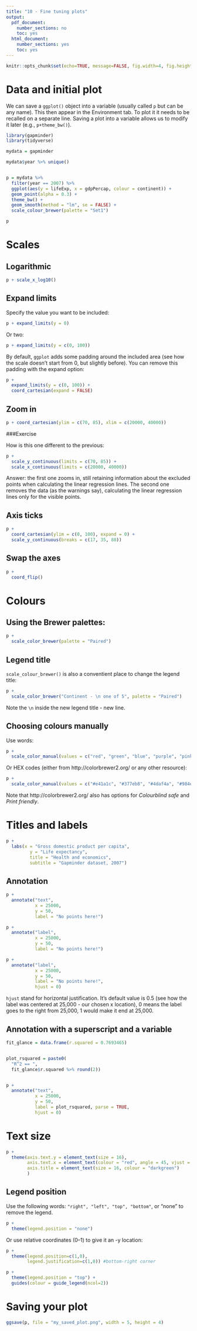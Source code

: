 ```yaml
---
title: "10 - Fine tuning plots"
output:
  pdf_document:
    number_sections: no
    toc: yes
  html_document:
    number_sections: yes
    toc: yes
---
```


```r
knitr::opts_chunk$set(echo=TRUE, message=FALSE, fig.width=4, fig.height=3)
```

# Data and initial plot


We can save a `ggplot()` object into a variable (usually called `p` but can be any name). This then appear in the Environment tab. To plot it it needs to be recalled on a separate line. Saving a plot into a variable allows us to modify it later (e.g., `p+theme_bw()`).

```r

library(gapminder)
library(tidyverse)

mydata = gapminder

mydata$year %>% unique()


p = mydata %>% 
  filter(year == 2007) %>% 
  ggplot(aes(y = lifeExp, x = gdpPercap, colour = continent)) +
  geom_point(alpha = 0.3) +
  theme_bw() +
  geom_smooth(method = "lm", se = FALSE) +
  scale_colour_brewer(palette = "Set1")

p

```



# Scales

## Logarithmic

```r

p + scale_x_log10()


```

## Expand limits

Specify the value you want to be included:

```r

p + expand_limits(y = 0)

```

\newpage 

Or two:

```r

p + expand_limits(y = c(0, 100))

```

By default, `ggplot` adds some padding around the included area (see how the scale doesn't start from 0, but slightly before). You can remove this padding with the expand option:

```r

p +
  expand_limits(y = c(0, 100)) +
  coord_cartesian(expand = FALSE)

```


## Zoom in

```r

p + coord_cartesian(ylim = c(70, 85), xlim = c(20000, 40000))

```


###Exercise

How is this one different to the previous:

```r

p +
  scale_y_continuous(limits = c(70, 85)) +
  scale_x_continuous(limits = c(20000, 40000))

```

Answer: the first one zooms in, still retaining information about the excluded points when calculating the linear regression lines. The second one removes the data (as the warnings say), calculating the linear regression lines only for the visible points.

## Axis ticks

```r

p +
  coord_cartesian(ylim = c(0, 100), expand = 0) +
  scale_y_continuous(breaks = c(17, 35, 88))

```


## Swap the axes

```r

p +
  coord_flip()

```


# Colours

## Using the Brewer palettes:

```r

p +
  scale_color_brewer(palette = "Paired")

```


## Legend title

`scale_colour_brewer()` is also a conventient place to change the legend title:

```r

p +
  scale_color_brewer("Continent - \n one of 5", palette = "Paired")

```

Note the `\n` inside the new legend title - new line.

## Choosing colours manually

Use words:

```r

p +
  scale_color_manual(values = c("red", "green", "blue", "purple", "pink"))

```

Or HEX codes (either from http://colorbrewer2.org/ or any other resource):


```r

p +
  scale_color_manual(values = c("#e41a1c", "#377eb8", "#4daf4a", "#984ea3", "#ff7f00"))

```


Note that http://colorbrewer2.org/ also has options for *Colourblind safe* and *Print friendly*.

\newpage 

# Titles and labels

```r

p +
  labs(x = "Gross domestic product per capita",
         y = "Life expectancy",
         title = "Health and economics",
         subtitle = "Gapminder dataset, 2007")

```


## Annotation


```r

p +
  annotate("text",
           x = 25000,
           y = 50,
           label = "No points here!")

```


```r

p +
  annotate("label",
           x = 25000,
           y = 50,
           label = "No points here!")

```



```r

p +
  annotate("label",
           x = 25000, 
           y = 50,
           label = "No points here!", 
           hjust = 0)

```



`hjust` stand for horizontal justification. It's default value is 0.5 (see how the label was centered at 25,000 - our chosen x location), 0 means the label goes to the right from 25,000, 1 would make it end at 25,000.


## Annotation with a superscript and a variable

```r

fit_glance = data.frame(r.squared = 0.7693465)


plot_rsquared = paste0(
  "R^2 == ",
  fit_glance$r.squared %>% round(2))


p +
  annotate("text",
           x = 25000, 
           y = 50,
           label = plot_rsquared, parse = TRUE,
           hjust = 0)

```

# Text size



```r

p +
  theme(axis.text.y = element_text(size = 16),
        axis.text.x = element_text(colour = "red", angle = 45, vjust = 0.5),
        axis.title = element_text(size = 16, colour = "darkgreen")
        )

```


## Legend position


Use the following words: `"right", "left", "top", "bottom"`, or "none" to remove the legend.
```r

p +
  theme(legend.position = "none")

```

Or use relative coordinates (0--1) to give it an -y location:

```r

p +
  theme(legend.position=c(1,0),
        legend.justification=c(1,0)) #bottom-right corner

```



```r

p +
  theme(legend.position = "top") +
  guides(colour = guide_legend(ncol=2))

```


# Saving your plot


```r


ggsave(p, file = "my_saved_plot.png", width = 5, height = 4)


```



